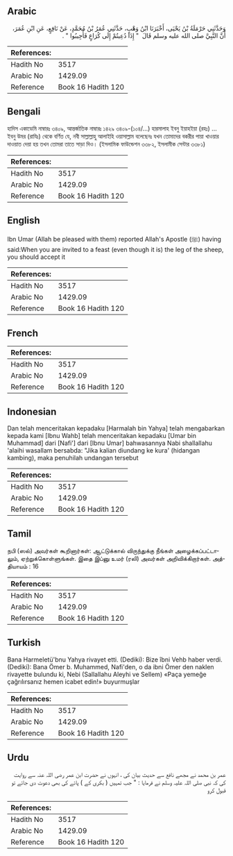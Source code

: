 ## Arabic


<div dir="rtl" lang="ar" style={{fontSize:'larger',backgroundColor:'#f8f9fa',padding:20}}>
وَحَدَّثَنِي حَرْمَلَةُ بْنُ يَحْيَى، أَخْبَرَنَا ابْنُ وَهْبٍ، حَدَّثَنِي عُمَرُ بْنُ مُحَمَّدٍ، عَنْ نَافِعٍ، عَنِ ابْنِ عُمَرَ، أَنَّ النَّبِيَّ صلى الله عليه وسلم قَالَ ‏ "‏ إِذَا دُعِيتُمْ إِلَى كُرَاعٍ فَأَجِيبُوا ‏"‏ ‏.‏
</div>
<div style={{backgroundColor:'#f8f9fa',padding:20, marginBottom: 10}}><table> <thead> <tr> <th>References:</th> <th></th> </tr> </thead> <tbody><tr><td>Hadith No</td><td>3517</td></tr><tr><td>Arabic No</td><td>1429.09</td></tr><tr><td>Reference</td><td>Book 16 Hadith 120</td></tr></tbody></table></div>

## Bengali


<div dir="ltr" lang="bn" style={{fontSize:'larger',backgroundColor:'#f8f9fa',padding:20}}>
হাদিস একাডেমি নাম্বারঃ ৩৪০৯, আন্তর্জাতিক নাম্বারঃ ১৪২৯ ৩৪০৯-(১০৪/...) হারমালাহ ইবনু ইয়াহইয়া (রহঃ) ... ইবনু উমর (রাযিঃ) থেকে বর্ণিত যে, নবী সাল্লাল্লাহু আলাইহি ওয়াসাল্লাম বলেছেনঃ যখন তোমাদের বকরীর পায়া খাওয়ার দাওয়াত দেয়া হয় তখন তোমরা তাতে সাড়া দিও। (ইসলামিক ফাউন্ডেশন ৩৩৮২, ইসলামীক সেন্টার ৩৩৮১)
</div>
<div style={{backgroundColor:'#f8f9fa',padding:20, marginBottom: 10}}><table> <thead> <tr> <th>References:</th> <th></th> </tr> </thead> <tbody><tr><td>Hadith No</td><td>3517</td></tr><tr><td>Arabic No</td><td>1429.09</td></tr><tr><td>Reference</td><td>Book 16 Hadith 120</td></tr></tbody></table></div>

## English


<div dir="ltr" lang="en" style={{fontSize:'larger',backgroundColor:'#f8f9fa',padding:20}}>
Ibn Umar (Allah be pleased with them) reported Allah's Apostle (ﷺ) having said:When you are invited to a feast (even though it is) the leg of the sheep, you should accept it
</div>
<div style={{backgroundColor:'#f8f9fa',padding:20, marginBottom: 10}}><table> <thead> <tr> <th>References:</th> <th></th> </tr> </thead> <tbody><tr><td>Hadith No</td><td>3517</td></tr><tr><td>Arabic No</td><td>1429.09</td></tr><tr><td>Reference</td><td>Book 16 Hadith 120</td></tr></tbody></table></div>

## French


<div dir="ltr" lang="fr" style={{fontSize:'larger',backgroundColor:'#f8f9fa',padding:20}}>

</div>
<div style={{backgroundColor:'#f8f9fa',padding:20, marginBottom: 10}}><table> <thead> <tr> <th>References:</th> <th></th> </tr> </thead> <tbody><tr><td>Hadith No</td><td>3517</td></tr><tr><td>Arabic No</td><td>1429.09</td></tr><tr><td>Reference</td><td>Book 16 Hadith 120</td></tr></tbody></table></div>

## Indonesian


<div dir="ltr" lang="id" style={{fontSize:'larger',backgroundColor:'#f8f9fa',padding:20}}>
Dan telah menceritakan kepadaku [Harmalah bin Yahya] telah mengabarkan kepada kami [Ibnu Wahb] telah menceritakan kepadaku [Umar bin Muhammad] dari [Nafi'] dari [Ibnu Umar] bahwasannya Nabi shallallahu 'alaihi wasallam bersabda: "Jika kalian diundang ke kura' (hidangan kambing), maka penuhilah undangan tersebut
</div>
<div style={{backgroundColor:'#f8f9fa',padding:20, marginBottom: 10}}><table> <thead> <tr> <th>References:</th> <th></th> </tr> </thead> <tbody><tr><td>Hadith No</td><td>3517</td></tr><tr><td>Arabic No</td><td>1429.09</td></tr><tr><td>Reference</td><td>Book 16 Hadith 120</td></tr></tbody></table></div>

## Tamil


<div dir="ltr" lang="ta" style={{fontSize:'larger',backgroundColor:'#f8f9fa',padding:20}}>
நபி (ஸல்) அவர்கள் கூறினார்கள்: ஆட்டுக்கால் விருந்துக்கு நீங்கள் அழைக்கப்பட்டாலும், ஏற்றுக்கொள்ளுங்கள். இதை இப்னு உமர் (ரலி) அவர்கள் அறிவிக்கிறார்கள். அத்தியாயம் : 16
</div>
<div style={{backgroundColor:'#f8f9fa',padding:20, marginBottom: 10}}><table> <thead> <tr> <th>References:</th> <th></th> </tr> </thead> <tbody><tr><td>Hadith No</td><td>3517</td></tr><tr><td>Arabic No</td><td>1429.09</td></tr><tr><td>Reference</td><td>Book 16 Hadith 120</td></tr></tbody></table></div>

## Turkish


<div dir="ltr" lang="tr" style={{fontSize:'larger',backgroundColor:'#f8f9fa',padding:20}}>
Bana Harmeletü'bnu Yahya rivayet etti. (Dediki): Bize îbni Vehb haber verdi. (Dediki): Bana Ömer b. Muhammed, Nafi'den, o da ibni Ömer den naklen rivayette bulundu ki, Nebi (Sallallahu Aleyhi ve Sellem) «Paça yemeğe çağrılırsanız hemen icabet edin!» buyurmuşlar
</div>
<div style={{backgroundColor:'#f8f9fa',padding:20, marginBottom: 10}}><table> <thead> <tr> <th>References:</th> <th></th> </tr> </thead> <tbody><tr><td>Hadith No</td><td>3517</td></tr><tr><td>Arabic No</td><td>1429.09</td></tr><tr><td>Reference</td><td>Book 16 Hadith 120</td></tr></tbody></table></div>

## Urdu


<div dir="rtl" lang="ur" style={{fontSize:'larger',backgroundColor:'#f8f9fa',padding:20}}>
عمر بن محمد نے مجھے نافع سے حدیث بیان کی ، انہوں نے حضرت ابن عمر رضی اللہ عنہ سے روایت کی کہ نبی صلی اللہ علیہ وسلم نے فرمایا : " جب تمہیں ( بکری کے ) پائے کی بھی دعوت دی جائے تو قبول کرو
</div>
<div style={{backgroundColor:'#f8f9fa',padding:20, marginBottom: 10}}><table> <thead> <tr> <th>References:</th> <th></th> </tr> </thead> <tbody><tr><td>Hadith No</td><td>3517</td></tr><tr><td>Arabic No</td><td>1429.09</td></tr><tr><td>Reference</td><td>Book 16 Hadith 120</td></tr></tbody></table></div>